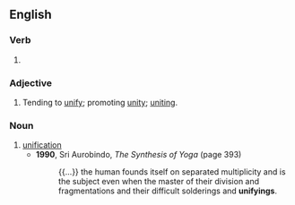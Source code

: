 ==English==

===Verb===
{{head|en|verb form}}

# {{present participle of|en|unify|nocat=1}}

===Adjective===
{{en-adj}}

# Tending to [[unify]]; promoting [[unity]]; [[uniting]].

===Noun===
{{en-noun}}

# [[unification]]
#* '''1990''', Sri Aurobindo, ''The Synthesis of Yoga'' (page 393)
#*: {{...}} the human founds itself on separated multiplicity and is the subject even when the master of their division and fragmentations and their difficult solderings and '''unifyings'''.